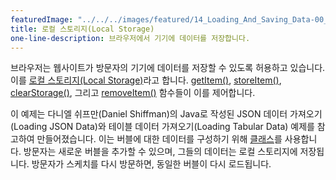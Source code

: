 ```yaml
---
featuredImage: "../../../images/featured/14_Loading_And_Saving_Data-00_Local_Storage-thumbnail.png"
title: 로컬 스토리지(Local Storage)
one-line-description: 브라우저에서 기기에 데이터를 저장합니다.
---
```


브라우저는 웹사이트가 방문자의 기기에 데이터를 저장할 수 있도록 허용하고 있습니다. 
이를 <a href="https://developer.mozilla.org/en-US/docs/Web/API/Window/localStorage" target="_blank">로컬 스토리지(Local Storage)</a>라고 합니다.
<a href="https://p5js.org/reference/#/p5/getItem" target="_blank">getItem()</a>, 
<a href="https://p5js.org/reference/#/p5/storeItem" target="_blank">storeItem()</a>, 
<a href="https://p5js.org/reference/#/p5/clearStorage" target="_blank">clearStorage()</a>, 
그리고 <a href="https://p5js.org/reference/#/p5/removeItem" target="_blank">removeItem()</a> 함수들이 이를 제어합니다.

이 예제는 다니엘 쉬프만(Daniel Shiffman)의 Java로 작성된 
JSON 데이터 가져오기(Loading JSON Data)와 테이블 데이터 가져오기(Loading Tabular Data) 예제를 참고하여 만들어졌습니다.
이는 버블에 대한 데이터를 구성하기 위해 
<a href="https://p5js.org/reference/#/p5/class" target="_blank">클래스</a>를 사용합니다. 
방문자는 새로운 버블을 추가할 수 있으며, 그들의 데이터는 로컬 스토리지에 저장됩니다.
방문자가 스케치를 다시 방문하면, 동일한 버블이 다시 로드됩니다.